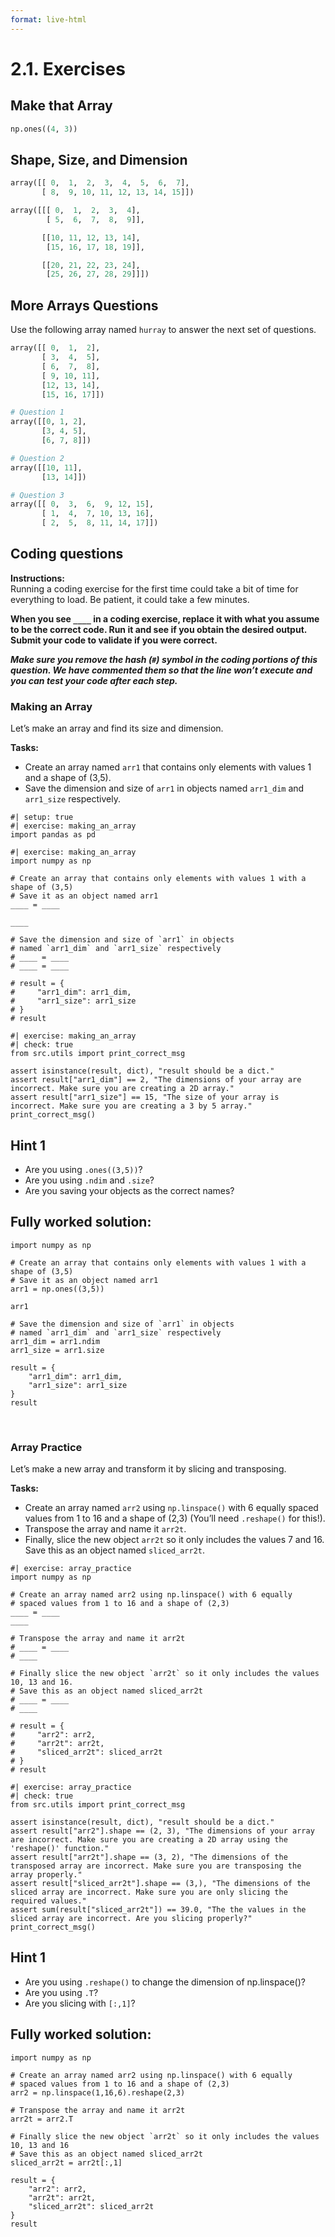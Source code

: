 ```yaml
---
format: live-html
---
```


<script src='../../src/quiz.js'></script>

# 2.1. Exercises

## Make that Array

```python
np.ones((4, 3))
```

<div id='mcq1'></div>
<script>
    generateQuiz(
        'mcq1',
        'Question 1',
        'Given the above code, what array would be outputted?',
        {
        '<code>array([[1., 1., 1.], <br>       [1., 1., 1.], <br>       [1., 1., 1.], <br>       [1., 1., 1.]])</code>': '',
        '<code>array([[1., 1., 1., 1.],<br>       [1., 1., 1., 1.],<br>       [1., 1., 1., 1.]])</code>': 'Remember that the number of rows precedes the number of columns.',
        '<code>array([[1., 1.],<br>       [1., 1.],<br>       [1., 1.]])</code>': 'When we make arrays, it’s not like slicing where we exclude the last value.',
        '<code>array([[1., 1., 1.],<br>       [1., 1., 1.]])</code>': 'When we make arrays, it’s not like slicing where we exclude the last value.',
        },
        '<code>array([[1., 1., 1.], <br>       [1., 1., 1.], <br>       [1., 1., 1.], <br>       [1., 1., 1.]])</code>',
    );
</script>

## Shape, Size, and Dimension

```python
array([[ 0,  1,  2,  3,  4,  5,  6,  7],
       [ 8,  9, 10, 11, 12, 13, 14, 15]])

```

<div id='mcq2'></div>
<script>
    generateQuiz(
        'mcq2',
        'Question 1',
        'What is the shape of the above array?',
        {
        '<code>(7, 2)</code>': 'Are you getting your columns and rows mixed up?',
        '<code>(2, 7)</code>': 'Are you counting the number of columns correctly?',
        '<code>(8, 2)</code>': 'Remember the number of rows precedes the number of columns.',
        '<code>(2, 8)</code>': '',
        },
        '<code>(2, 8)</code>',
    );
</script>

```python
array([[[ 0,  1,  2,  3,  4],
        [ 5,  6,  7,  8,  9]],

       [[10, 11, 12, 13, 14],
        [15, 16, 17, 18, 19]],

       [[20, 21, 22, 23, 24],
        [25, 26, 27, 28, 29]]])
```

<div id='mcq3'></div>
<script>
    generateQuiz(
        'mcq3',
        'Question 2',
        'Given the above array, which code would output <code>30</code>?',
        {
        '<code>.size</code>': '',
        '<code>.ndim</code>': 'This gives the dimension of the array, which would be 3, not 30.',
        '<code>.prod</code>': 'This would result in an error.',
        '<code>.size()': 'Since these are attributes, there is no need for the parentheses.',
        },
        '<code>.size</code>',
    );
</script>

<div id='mcq4'></div>
<script>
    generateQuiz(
        'mcq4',
        'Question 3',
        'Give an array with <code>shape</code> of <code>(2,3,4,2)</code>, What is it’s <code>.ndim</code>?',
        {
        '2': 'The values in the tuple do not answer this question.',
        '3': 'The values in the tuple do not answer this question.',
        '4': 'Bingo! You count the length of the tuple to find the dimension.',
        '5': 'What is the length of the tuple?',
        },
        '4',
    );
</script>

## More Arrays Questions

Use the following array named `hurray` to answer the next set of questions.

```python
array([[ 0,  1,  2],
       [ 3,  4,  5],
       [ 6,  7,  8],
       [ 9, 10, 11],
       [12, 13, 14],
       [15, 16, 17]])
```

```python
# Question 1
array([[0, 1, 2],
       [3, 4, 5],
       [6, 7, 8]])
```

<div id='mcq5'></div>
<script>
    generateQuiz(
        'mcq5',
        'Question 1',
        'Which code would I use to obtain the above output?',
        {
        '<code>hurray[:3]</code>': '',
        '<code>hurray[,:3])</code>': 'You are slicing columns when you should be slicing rows.',
        '<code>hurray[,:2])</code>': 'You are slicing columns when you should be slicing rows.',
        '<code>hurray[:2])</code>': 'Remember the last index is excluded.',
        },
        '<code>hurray[:3]</code>',
    );
</script>

```python
# Question 2
array([[10, 11],
       [13, 14]])
```

<div id='mcq6'></div>
<script>
    generateQuiz(
        'mcq6',
        'Question 2',
        'Which code would result in the above output?',
        {
        '<code>hurray[3:4, 1:]</code>': 'Remember that the last element is excluded from the selection.',
        '<code>hurray[2:4, 1:]</code>': 'Remember the first index value is included and the last value is excluded.',
        '<code>hurray[1:, 3:5]</code>': 'Remember the number of rows precedes the number of columns.',
        '<code>hurray[3:5, 1:]</code>': '',
        },
        '<code>hurray[3:5, 1:]</code>',
    );
</script>

```python
# Question 3
array([[ 0,  3,  6,  9, 12, 15],
       [ 1,  4,  7, 10, 13, 16],
       [ 2,  5,  8, 11, 14, 17]])
```

<div id='mcq7'></div>
<script>
    generateQuiz(
        'mcq7',
        'Question 3',
        'Which code would I use to obtain the above output?',
        {
        '<code>hurray.t</code>': 'Uppercase and lowercase characters are not considered equal in Python.',
        '<code>hurray.T</code>': '',
        '<code>np.T(hurray)</code>': '<code>np.T</code> is not a valid function.',
        '<code>hurray.T()</code>': 'Transposing does not require any parentheses.',
        },
        '<code>hurray.T</code>',
    );
</script>


## Coding questions

**Instructions:**    
Running a coding exercise for the first time could take a bit of time for everything to load. Be patient, it could take a few minutes. 

**When you see `____` in a coding exercise, replace it with what you assume to be the correct code.  Run it and see if you obtain the desired output.  Submit your code to validate if you were correct.**

_**Make sure you remove the hash (`#`) symbol in the coding portions of this question.  We have commented them so that the line won't execute and you can test your code after each step.**_


### Making an Array

Let's make an array and find its size and dimension. 

**Tasks:**

- Create an array named `arr1` that contains only elements with values 1 and a shape of (3,5).
- Save the dimension and size of `arr1` in objects named `arr1_dim` and `arr1_size` respectively. 

```pyodide
#| setup: true
#| exercise: making_an_array
import pandas as pd
```

```pyodide
#| exercise: making_an_array
import numpy as np

# Create an array that contains only elements with values 1 with a shape of (3,5)
# Save it as an object named arr1
____ = ____

____

# Save the dimension and size of `arr1` in objects 
# named `arr1_dim` and `arr1_size` respectively
# ____ = ____
# ____ = ____

# result = {
#     "arr1_dim": arr1_dim,
#     "arr1_size": arr1_size
# }
# result
```

```pyodide
#| exercise: making_an_array
#| check: true
from src.utils import print_correct_msg

assert isinstance(result, dict), "result should be a dict."
assert result["arr1_dim"] == 2, "The dimensions of your array are incorrect. Make sure you are creating a 2D array."
assert result["arr1_size"] == 15, "The size of your array is incorrect. Make sure you are creating a 3 by 5 array."
print_correct_msg()
```

:::: { .hint exercise="making_an_array"}
::: { .callout-note collapse="false"}

## Hint 1

- Are you using `.ones((3,5))`?
- Are you using `.ndim` and `.size`?
- Are you saving your objects as the correct names?

:::
::::

:::: { .solution exercise="making_an_array" }
::: { .callout-tip collapse="false"}

## Fully worked solution:

```pyodide
import numpy as np

# Create an array that contains only elements with values 1 with a shape of (3,5)
# Save it as an object named arr1
arr1 = np.ones((3,5))

arr1

# Save the dimension and size of `arr1` in objects 
# named `arr1_dim` and `arr1_size` respectively 
arr1_dim = arr1.ndim
arr1_size = arr1.size

result = {
    "arr1_dim": arr1_dim,
    "arr1_size": arr1_size
}
result
```

:::
::::

<br>

### Array Practice

Let's make a new array and transform it by slicing and transposing.

**Tasks:**

- Create an array named `arr2` using `np.linspace()` with 6 equally spaced values from 1 to 16 and a shape of (2,3) (You'll need `.reshape()` for this!).
- Transpose the array and name it `arr2t`.
- Finally, slice the new object `arr2t` so it only includes the values 7 and 16. Save this as an object named `sliced_arr2t`.

```pyodide
#| exercise: array_practice
import numpy as np

# Create an array named arr2 using np.linspace() with 6 equally 
# spaced values from 1 to 16 and a shape of (2,3)
____ = ____
____

# Transpose the array and name it arr2t
# ____ = ____
# ____

# Finally slice the new object `arr2t` so it only includes the values 10, 13 and 16. 
# Save this as an object named sliced_arr2t
# ____ = ____
# ____

# result = {
#     "arr2": arr2,
#     "arr2t": arr2t,
#     "sliced_arr2t": sliced_arr2t
# }
# result
```

```pyodide
#| exercise: array_practice
#| check: true
from src.utils import print_correct_msg

assert isinstance(result, dict), "result should be a dict."
assert result["arr2"].shape == (2, 3), "The dimensions of your array are incorrect. Make sure you are creating a 2D array using the 'reshape()' function."
assert result["arr2t"].shape == (3, 2), "The dimensions of the transposed array are incorrect. Make sure you are transposing the array properly."
assert result["sliced_arr2t"].shape == (3,), "The dimensions of the sliced array are incorrect. Make sure you are only slicing the required values."
assert sum(result["sliced_arr2t"]) == 39.0, "The the values in the sliced array are incorrect. Are you slicing properly?"
print_correct_msg()
```

:::: { .hint exercise="array_practice"}
::: { .callout-note collapse="false"}

## Hint 1

- Are you using `.reshape()` to change the dimension of np.linspace()?
- Are you using `.T`?
- Are you slicing with `[:,1]`?

:::
::::

:::: { .solution exercise="array_practice" }
::: { .callout-tip collapse="false"}

## Fully worked solution:

```pyodide
import numpy as np

# Create an array named arr2 using np.linspace() with 6 equally 
# spaced values from 1 to 16 and a shape of (2,3)
arr2 = np.linspace(1,16,6).reshape(2,3)

# Transpose the array and name it arr2t
arr2t = arr2.T

# Finally slice the new object `arr2t` so it only includes the values 10, 13 and 16
# Save this as an object named sliced_arr2t
sliced_arr2t = arr2t[:,1]

result = {
    "arr2": arr2,
    "arr2t": arr2t,
    "sliced_arr2t": sliced_arr2t
}
result
```

:::
::::